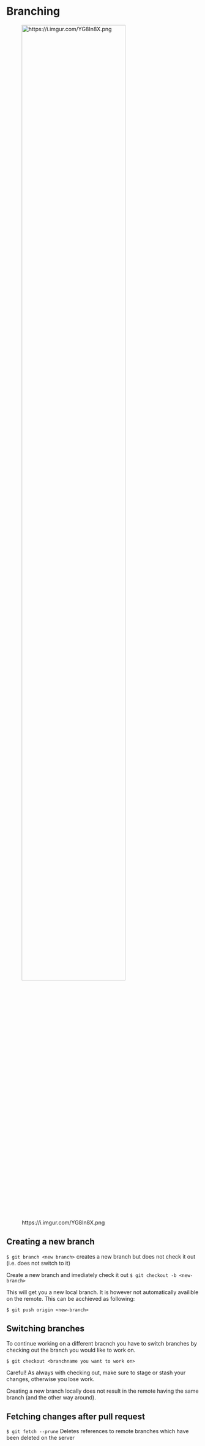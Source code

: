 # Branching{#branches}

![https://i.imgur.com/YG8In8X.png](img/branching.png){ width=80% } 

## Creating a new branch
`$ git branch <new branch>`
creates a new branch but does not check it out (i.e. does not switch to it)


Create a new branch and imediately check it out
`$ git checkout -b <new-branch>`

This will get you a new local branch. 
It is however not automatically availible on the remote.
This can be acchieved as following:

`$ git push origin <new-branch>`


## Switching branches

To continue working on a different bracnch you have to switch branches by checking out the branch you would like to work on.  \  

`$ git checkout <branchname you want to work on>`

Careful! As always with checking out, make sure to stage or stash your changes, 
otherwise you lose work.

Creating a new branch locally does not result in the remote having the same branch (and the other way around).


## Fetching changes after pull request

`$ git fetch --prune`
Deletes references to remote branches which have been deleted on the server


